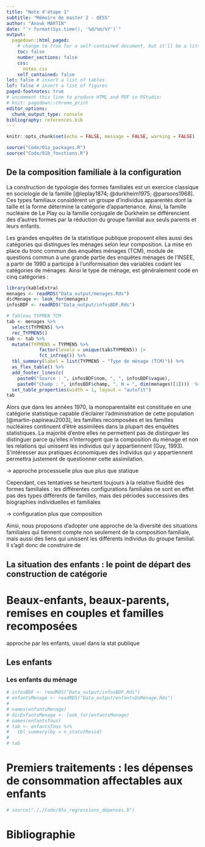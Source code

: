 ```yaml
---
title: "Note d'étape 1"
subtitle: "Mémoire de master 2 - QESS"
author: "Anouk MARTIN"
date: "`r format(Sys.time(), '%d/%m/%Y')`"
output:
  pagedown::html_paged:
    # change to true for a self-contained document, but it'll be a litte slower for Pandoc to render
    toc: false
    number_sections: false
    css: 
      notes.css
    self_contained: false
lot: false # insert a list of tables
lof: false # insert a list of figures
paged-footnotes: true
# uncomment this line to produce HTML and PDF in RStudio:
# knit: pagedown::chrome_print
editor_options: 
  chunk_output_type: console
bibliography: references.bib
---
```


```r
knitr::opts_chunk$set(echo = FALSE, message = FALSE, warning = FALSE)
```

```r
source("Code/01a_packages.R")
source("Code/01b_fonctions.R")
```

## De la composition familiale à la configuration

La construction de typologie des formes familiales est un exercice classique en sociologie de la famille [@leplay1874; @durkheim1975; @parsons1968]. Ces types familiaux considèrent un groupe d'individus apparentés dont la taille et la forme détermine la catégorie d'appartenance. Ainsi, la famille nucléaire de Le Play ou la famille conjugale de Durkheim se différencient des d'autres formes par la réduction du groupe familial aux seuls parents et leurs enfants.

Les grandes enquêtes de la statistique publique proposent elles aussi des catégories qui distingues les ménages selon leur composition. La mise en place du tronc commun des enquêtes ménages (TCM), module de questions commun à une grande partie des enquêtes ménages de l'INSEE, a partir de 1990 a participé à l'uniformisation des variables codant les catégories de ménages. Ainsi le type de ménage, est généralement codé en cinq catégories :

```r
library(kableExtra)
menages <- readRDS("Data_output/menages.Rds")
dicMenage <- look_for(menages)
infosBDF <- readRDS("Data_output/infosBDF.Rds")

# Tableau TYPMEN TCM
tab <- menages %>%
  select(TYPMEN5) %>%
  rec_TYPMEN5() 
tab <- tab %>% 
  mutate(TYPMEN5 = TYPMEN5 %>%
            factor(levels = unique(tab$TYPMEN5)) |> 
            fct_infreq()) %>%
  tbl_summary(label = list(TYPMEN5 ~ "Type de ménage (TCM)")) %>%
  as_flex_table() %>%
  add_footer_lines(c(
    paste0("Source : ", infosBDF$nom, ", ", infosBDF$vague), 
    paste0("Champ : ", infosBDF$champ, ", N = ", dim(menages)[1])))  %>%
  set_table_properties(width = 1, layout = "autofit")
tab                  
```

Alors que dans les années 1970, la monoparentalité est constituée en une catégorie statistique capable d'éclairer l'administration de cette population [@martin-papineau2003], les familles recomposées et les familles nucléaires continuent d'être assimilées dans la plupart des enquêtes statistiques. La majorité d'entre elles ne permettent pas de distinguer les distinguer parce qu'elles n'interrogent que la composition du ménage et non les relations qui unissent les individus qui y appartiennent (Guy, 1993). S'intéresser aux pratiques économiques des individus qui y appartiennent permettra justement de questionner cette assimilation.

-\> approche processuelle plus que plus que statique

Cependant, ces tentatives se heurtent toujours à la relative fluidité des formes familiales : les différentes configurations familiales ne sont en effet pas des types différents de familles, mais des périodes successives des biographies individuelles et familiales

-\> configuration plus que composition

Ainsi, nous proposons d'adopter une approche de la diversité des situations familiales qui tiennent compte non seulement de la composition familiale, mais aussi des liens qui unissent les différents individus du groupe familial. Il s'agit donc de construire de

## La situation des enfants : le point de départ des construction de catégorie

# Beaux-enfants, beaux-parents, remises en couples et familles recomposées

approche par les enfants, usuel dans la stat publique

## Les enfants

### Les enfants du ménage

```r

# infosBDF <- readRDS("Data_output/infosBDF.Rds")
# enfantsMenage <- readRDS("Data_output/enfantsDuMenage.Rds")
# 
# names(enfantsMenage)
# dicEnfantsMenage <- look_for(enfantsMenage)
# names(enfantsTous)
# tab <- enfantsTous %>%
#   tbl_summary(by = n_statutResid)
# 
# tab
```

# Premiers traitements : les dépenses de consommation affectables aux enfants

```r
# source("././Code/05a_regressions_dépenses.R")
```

# Bibliographie

